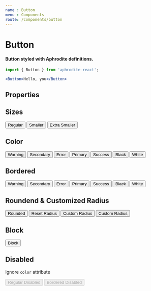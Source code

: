```yaml
---
name : Button
menu : Components
route: /components/button
---
```



# Button
#### Button styled with Aphrodite definitions.
```jsx
import { Button } from 'aphrodite-react';

<Button>Hello, you</Button>
```

## Properties
<PropsTable of={Button} />

## Sizes

<Playground>
    <Button>
        Regular
    </Button>
    <Button size="sm">
        Smaller
    </Button>
    <Button size="xs">
        Extra Smaller
    </Button>
</Playground>

## Color

<Playground>
    <Button color="warning">
        Warning
    </Button>
    <Button color="secondary">
        Secondary
    </Button>
    <Button color="error">
        Error
    </Button>
    <Button color="primary">
        Primary
    </Button>
    <Button color="success">
        Success
    </Button>
    <Button color="black">
        Black
    </Button>
    <Button color="white">
        White
    </Button>
</Playground>

## Bordered

<Playground>
    <Button bordered color="warning">
        Warning
    </Button>
    <Button bordered color="secondary">
        Secondary
    </Button>
    <Button bordered color="error">
        Error
    </Button>
    <Button bordered color="primary">
        Primary
    </Button>
    <Button bordered color="success">
        Success
    </Button>
    <Button bordered color="black">
        Black
    </Button>
    <Button bordered color="white">
        White
    </Button>
</Playground>

## Roundend & Customized Radius

<Playground>
    <Button rounded>
        Rounded
    </Button>
    <Button radius>
        Reset Radius
    </Button>
    <Button radius="12px">
        Custom Radius
    </Button>
    <Button radius={6}>
        Custom Radius
    </Button>
</Playground>

## Block

<Playground>
    <Button block>
        Block
    </Button>
</Playground>

## Disabled
Ignore `color` attribute


<Playground>
    <Button color="black" disabled>
        Regular Disabled
    </Button>
    <Button color="red" bordered disabled>
        Bordered Disabled
    </Button>
</Playground>
